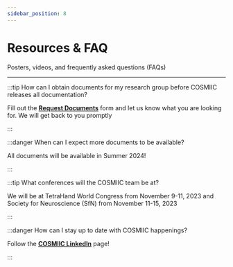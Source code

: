 ```yaml
---
sidebar_position: 8
---
```



# Resources & FAQ

Posters, videos, and frequently asked questions (FAQs)

---

<div class='youtube-player'>
    <ReactPlayer controls url='https://youtu.be/iR8SAETKZVs?si=0-7DH17_TGJ2O7uC' />
</div>

<p></p>

:::tip How can I obtain documents for my research group before COSMIIC releases all documentation?

Fill out the **[Request Documents](https://cosmiic.atlassian.net/servicedesk/customer/portal/1/group/1/create/19)** form and let us know what you are looking for. We will get back to you promptly

:::

:::danger When can I expect more documents to be available?

All documents will be available in Summer 2024!

:::

:::tip What conferences will the COSMIIC team be at?

We will be at TetraHand World Congress from November 9-11, 2023 and Society for Neuroscience (SfN) from November 11-15, 2023 

:::

:::danger How can I stay up to date with COSMIIC happenings?

Follow the **[COSMIIC LinkedIn](https://www.linkedin.com/company/cosmiic/)** page!

:::
